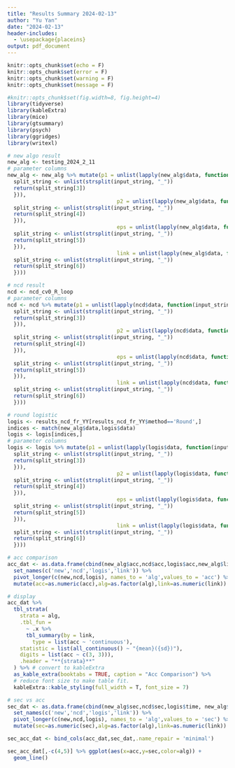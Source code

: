 ```yaml
---
title: "Results Summary 2024-02-13"
author: "Yu Yan"
date: "2024-02-13"
header-includes:
  - \usepackage{placeins}
output: pdf_document
---
```


```r
knitr::opts_chunk$set(echo = F)
knitr::opts_chunk$set(error = F)
knitr::opts_chunk$set(warning = F)
knitr::opts_chunk$set(message = F)

#knitr::opts_chunk$set(fig.width=8, fig.height=4) 
library(tidyverse)
library(kableExtra)
library(mice)
library(gtsummary)
library(psych)
library(ggridges)
library(writexl)
```


```r
# new algo result
new_alg <- testing_2024_2_11
# parameter columns
new_alg <- new_alg %>% mutate(p1 = unlist(lapply(new_alg$data, function(input_string) {
  split_string <- unlist(strsplit(input_string, "_"))
  return(split_string[3])
  })), 
                                   p2 = unlist(lapply(new_alg$data, function(input_string) {
  split_string <- unlist(strsplit(input_string, "_"))
  return(split_string[4])
  })),
                                   eps = unlist(lapply(new_alg$data, function(input_string) {
  split_string <- unlist(strsplit(input_string, "_"))
  return(split_string[5])
  })),
                                   link = unlist(lapply(new_alg$data, function(input_string) {
  split_string <- unlist(strsplit(input_string, "_"))
  return(split_string[6])
  })))
```

```r
# ncd result
ncd <- ncd_cv0_R_loop
# parameter columns
ncd <- ncd %>% mutate(p1 = unlist(lapply(ncd$data, function(input_string) {
  split_string <- unlist(strsplit(input_string, "_"))
  return(split_string[3])
  })), 
                                   p2 = unlist(lapply(ncd$data, function(input_string) {
  split_string <- unlist(strsplit(input_string, "_"))
  return(split_string[4])
  })),
                                   eps = unlist(lapply(ncd$data, function(input_string) {
  split_string <- unlist(strsplit(input_string, "_"))
  return(split_string[5])
  })),
                                   link = unlist(lapply(ncd$data, function(input_string) {
  split_string <- unlist(strsplit(input_string, "_"))
  return(split_string[6])
  })))
```

```r
# round logistic
logis <- results_ncd_fr_YY[results_ncd_fr_YY$method=='Round',]
indices <- match(new_alg$data,logis$data)
logis <- logis[indices,]
# parameter columns
logis <- logis %>% mutate(p1 = unlist(lapply(logis$data, function(input_string) {
  split_string <- unlist(strsplit(input_string, "_"))
  return(split_string[3])
  })), 
                                   p2 = unlist(lapply(logis$data, function(input_string) {
  split_string <- unlist(strsplit(input_string, "_"))
  return(split_string[4])
  })),
                                   eps = unlist(lapply(logis$data, function(input_string) {
  split_string <- unlist(strsplit(input_string, "_"))
  return(split_string[5])
  })),
                                   link = unlist(lapply(logis$data, function(input_string) {
  split_string <- unlist(strsplit(input_string, "_"))
  return(split_string[6])
  })))
```


```r
# acc comparison
acc_dat <- as.data.frame(cbind(new_alg$acc,ncd$acc,logis$acc,new_alg$link)) %>%
  set_names(c('new','ncd','logis','link')) %>%
  pivot_longer(c(new,ncd,logis), names_to = 'alg',values_to = 'acc') %>%
  mutate(acc=as.numeric(acc),alg=as.factor(alg),link=as.numeric(link)) 

# display
acc_dat %>% 
  tbl_strata(
    strata = alg,
    .tbl_fun =
      ~ .x %>%
      tbl_summary(by = link,
        type = list(acc ~ 'continuous'),
    statistic = list(all_continuous() ~ "{mean}({sd})"),
    digits = list(acc ~ c(3, 3))),
    .header = "**{strata}**" 
  ) %>% # convert to kableExtra
  as_kable_extra(booktabs = TRUE, caption = "Acc Comparison") %>%
  # reduce font size to make table fit. 
  kableExtra::kable_styling(full_width = T, font_size = 7)
```

```r
# sec vs acc
sec_dat <- as.data.frame(cbind(new_alg$sec,ncd$sec,logis$time, new_alg$link)) %>% 
  set_names(c('new','ncd','logis','link')) %>% 
  pivot_longer(c(new,ncd,logis), names_to = 'alg',values_to = 'sec') %>%
  mutate(sec=as.numeric(sec),alg=as.factor(alg),link=as.numeric(link)) 

sec_acc_dat <- bind_cols(acc_dat,sec_dat,.name_repair = 'minimal') 

sec_acc_dat[,-c(4,5)] %>% ggplot(aes(x=acc,y=sec,color=alg)) +
  geom_line()
```

